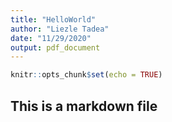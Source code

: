 ```yaml
---
title: "HelloWorld"
author: "Liezle Tadea"
date: "11/29/2020"
output: pdf_document
---
```


```r
knitr::opts_chunk$set(echo = TRUE)
```

## This is a markdown file

